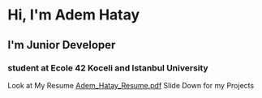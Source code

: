 # Hi, I'm Adem Hatay

## I'm Junior Developer

### student at Ecole 42 Koceli and Istanbul University

Look at  My Resume [Adem_Hatay_Resume.pdf](https://github.com/ademhatay/ademhatay/files/9411294/Adem.Hatay.pdf)
Slide Down for my Projects

